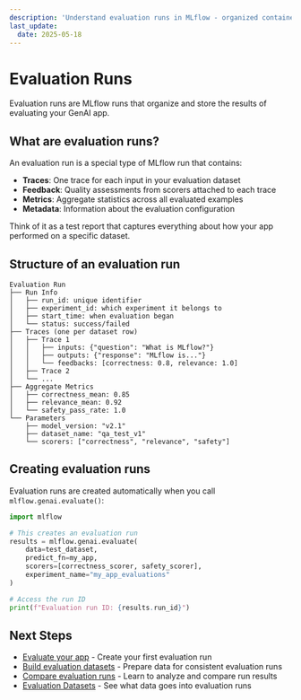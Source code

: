 ```yaml
---
description: 'Understand evaluation runs in MLflow - organized containers for evaluation results, traces, and quality metrics'
last_update:
  date: 2025-05-18
---
```


# Evaluation Runs

Evaluation runs are MLflow runs that organize and store the results of evaluating your GenAI app.

## What are evaluation runs?

An evaluation run is a special type of MLflow run that contains:

- **Traces**: One trace for each input in your evaluation dataset
- **Feedback**: Quality assessments from scorers attached to each trace
- **Metrics**: Aggregate statistics across all evaluated examples
- **Metadata**: Information about the evaluation configuration

Think of it as a test report that captures everything about how your app performed on a specific dataset.

## Structure of an evaluation run

```
Evaluation Run
├── Run Info
│   ├── run_id: unique identifier
│   ├── experiment_id: which experiment it belongs to
│   ├── start_time: when evaluation began
│   └── status: success/failed
├── Traces (one per dataset row)
│   ├── Trace 1
│   │   ├── inputs: {"question": "What is MLflow?"}
│   │   ├── outputs: {"response": "MLflow is..."}
│   │   └── feedbacks: [correctness: 0.8, relevance: 1.0]
│   ├── Trace 2
│   └── ...
├── Aggregate Metrics
│   ├── correctness_mean: 0.85
│   ├── relevance_mean: 0.92
│   └── safety_pass_rate: 1.0
└── Parameters
    ├── model_version: "v2.1"
    ├── dataset_name: "qa_test_v1"
    └── scorers: ["correctness", "relevance", "safety"]
```

## Creating evaluation runs

Evaluation runs are created automatically when you call `mlflow.genai.evaluate()`:

```python
import mlflow

# This creates an evaluation run
results = mlflow.genai.evaluate(
    data=test_dataset,
    predict_fn=my_app,
    scorers=[correctness_scorer, safety_scorer],
    experiment_name="my_app_evaluations"
)

# Access the run ID
print(f"Evaluation run ID: {results.run_id}")
```

## Next Steps

- [Evaluate your app](/genai/eval-monitor/evaluate-app) - Create your first evaluation run
- [Build evaluation datasets](/genai/eval-monitor/build-eval-dataset) - Prepare data for consistent evaluation runs
- [Compare evaluation runs](/genai/eval-monitor/evaluate-app#step-8-compare-results) - Learn to analyze and compare run results
- [Evaluation Datasets](/genai/eval-monitor/concepts/eval-datasets) - See what data goes into evaluation runs

